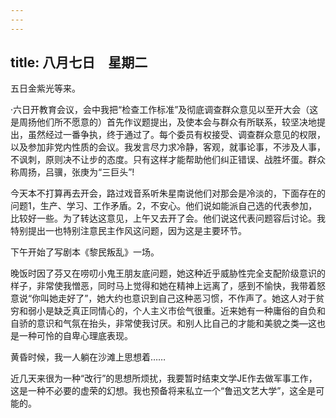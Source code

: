 ```yaml
---
---
---
```

title: 八月七日　星期二
---




五日金紫光等来。

·六日开教育会议，会中我把“检查工作标准”及彻底调查群众意见以至开大会（这是周扬他们所不愿意的）首先作议题提出，及使本会与群众有所联系，较坚决地提出，虽然经过一番争执，终于通过了。每个委员有权接受、调查群众意见的权限，以及参加非党内性质的会议。我发言尽力求冷静，客观，就事论事，不涉及人事，不讽刺，原则决不让步的态度。只有这样才能帮助他们纠正错误、战胜坏蛋。群众称周扬，吕骥，张庚为“三巨头”!

今天本不打算再去开会，路过戏音系听朱星南说他们对那会是冷淡的，下面存在的问题1，生产、学习、工作矛盾。2，不安心。他们说如能派自己选的代表参加，比较好一些。为了转达这意见，上午又去开了会。他们说这代表问题容后讨论。我特别提出一也特别注意民主作风这问题，因为这是主要环节。

下午开始了写剧本《黎民叛乱》一场。

晚饭时因了芬又在唠叨小鬼王朋友底问题，她这种近乎威胁性完全支配阶级意识的样子，非常使我憎恶，同时马上觉得和她在精神上远离了，感到不愉快，我带着怒意说“你叫她走好了”，她大约也意识到自己这种恶习惯，不作声了。她这人对于贫穷和弱小是缺乏真正同情心的，个人主义市侩气很重。近来她有一种庸俗的自负和自骄的意识和气氛在抬头，非常使我讨厌。和别人比自己的才能和美貌之类―这也是一种可怜的自卑心理底表现。

黄昏时候，我一人躺在沙滩上思想着……

近几天来很为一种“改行”的思想所烦扰，我要暂时结束文学JE作去做军事工作，这是一种不必要的虚荣的幻想。我也预备将来私立一个“鲁迅文艺大学”，这全是可能的。